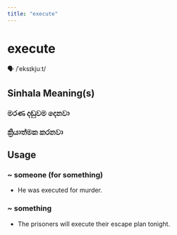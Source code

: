 ```yaml
---
title: "execute"
---
```


# execute

🗣️ /ˈeksɪkjuːt/

## Sinhala Meaning(s)

### මරණ දඬුවම දෙනවා
### ක්‍රියාත්මක කරනවා

## Usage

### ~ someone (for something)

- He was executed for murder.


### ~ something

- The prisoners will execute their escape plan tonight.

